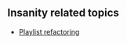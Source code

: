 {{Client| name=Insanity| author=[[Alexander Botero-Lowry]] & [[Sham Chukoury]]| website=http://git.xmms.se/?p=insanity.git;a=summary| version=''N/A''| devlanguage=Python| ui=GTK2| screenshots=[http://exodus.xmms.se/~eleusis/screenies/insanity-2006-06-20.png insanity-2006-06-20.png] [http://exodus.xmms.se/~alex/insanity.png insanity.png]| description=Insanity is a simple but complete XMMS2 client. (Yes, sounds insane, doesn't it?)

Features:
* Simple playback controls
* Easy-to-use playlist and medialib views
* Cover art support
}}

== Insanity related topics ==
* [[Client:Insanity/Playlist refactoring | Playlist refactoring]]